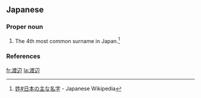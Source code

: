 ==Japanese==
{{ja-kanjitab|わた|sort=わたなべ|べ|yomi=k}}
{{wikipedia|lang=ja}}
{{wikipedia|渡辺氏|lang=ja}}

===Proper noun===
{{ja-pos|わたなべ|proper}}

# {{surname|lang=ja|sort=わたなべ}} The 4th most common surname in Japan.<ref>[[w:ja:姓#日本の主な名字|姓#日本の主な名字]] - Japanese Wikipedia</ref>

===References===
<references />

[[fr:渡辺]]
[[la:渡辺]]